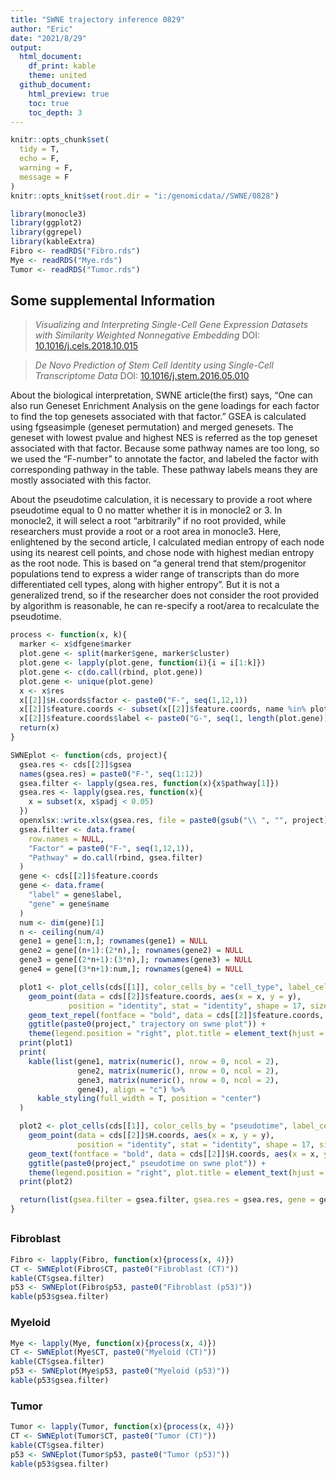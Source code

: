 ---
title: "SWNE trajectory inference 0829"
author: "Eric"
date: "2021/8/29"
output: 
  html_document:
    df_print: kable
    theme: united
  github_document:
    html_preview: true
    toc: true
    toc_depth: 3
---

```{r setup, include=FALSE}
knitr::opts_chunk$set(
  tidy = T,
  echo = F,
  warning = F,
  message = F
)
knitr::opts_knit$set(root.dir = "i:/genomicdata//SWNE/0828")
```

```{r, echo=FALSE}
library(monocle3)
library(ggplot2)
library(ggrepel)
library(kableExtra)
Fibro <- readRDS("Fibro.rds")
Mye <- readRDS("Mye.rds")
Tumor <- readRDS("Tumor.rds")
```

## Some supplemental Information

> *Visualizing and Interpreting Single-Cell Gene Expression Datasets with Similarity Weighted Nonnegative Embedding*
> DOI: [10.1016/j.cels.2018.10.015](https://doi.org/10.1016/j.cels.2018.10.015)  

> *De Novo Prediction of Stem Cell Identity using Single-Cell Transcriptome Data*
> DOI: [10.1016/j.stem.2016.05.010](https://doi.org/10.1016/j.stem.2016.05.010)  

About the biological interpretation, SWNE article(the first) says, “One can also run Geneset Enrichment Analysis on the gene loadings for each factor to find the top genesets associated with that factor.” GSEA is calculated using fgseasimple (geneset permutation) and merged genesets. The geneset with lowest pvalue and highest NES is referred as the top geneset associated with that factor. Because some pathway names are too long, so we used the "F-number" to annotate the factor, and labeled the factor with corresponding pathway in the table. These pathway labels means they are mostly associated with this factor.  
	
  About the pseudotime calculation, it is necessary to provide a root where pseudotime equal to 0 no matter whether it is in monocle2 or 3. In monocle2, it will select a root "arbitrarily" if no root provided, while researchers must provide a root or a root area in monocle3. Here, enlightened by the second article, I calculated median entropy of each node using its nearest cell points, and chose node with highest median entropy as the root node. This is based on "a general trend that stem/progenitor populations tend to express a wider range of transcripts than do more differentiated cell types, along with higher entropy". But it is not a generalized trend, so if the researcher does not consider the root provided by algorithm is reasonable, he can re-specify a root/area to recalculate the pseudotime.  


```{r,echo=FALSE, results='asis'}
process <- function(x, k){
  marker <- x$dfgene$marker
  plot.gene <- split(marker$gene, marker$cluster)
  plot.gene <- lapply(plot.gene, function(i){i = i[1:k]})
  plot.gene <- c(do.call(rbind, plot.gene))
  plot.gene <- unique(plot.gene)
  x <- x$res
  x[[2]]$H.coords$factor <- paste0("F-", seq(1,12,1))
  x[[2]]$feature.coords <- subset(x[[2]]$feature.coords, name %in% plot.gene)
  x[[2]]$feature.coords$label <- paste0("G-", seq(1, length(plot.gene)))
  return(x)
}

SWNEplot <- function(cds, project){
  gsea.res <- cds[[2]]$gsea
  names(gsea.res) = paste0("F-", seq(1:12))
  gsea.filter <- lapply(gsea.res, function(x){x$pathway[1]})
  gsea.res <- lapply(gsea.res, function(x){
    x = subset(x, x$padj < 0.05)
  })
  openxlsx::write.xlsx(gsea.res, file = paste0(gsub("\\ ", "", project), ".xlsx"), overwrite = T)
  gsea.filter <- data.frame(
    row.names = NULL,
    "Factor" = paste0("F-", seq(1,12,1)),
    "Pathway" = do.call(rbind, gsea.filter)
  )
  gene <- cds[[2]]$feature.coords
  gene <- data.frame(
    "label" = gene$label,
    "gene" = gene$name
  )
  num <- dim(gene)[1]
  n <- ceiling(num/4)
  gene1 = gene[1:n,]; rownames(gene1) = NULL
  gene2 = gene[(n+1):(2*n),]; rownames(gene2) = NULL
  gene3 = gene[(2*n+1):(3*n),]; rownames(gene3) = NULL
  gene4 = gene[(3*n+1):num,]; rownames(gene4) = NULL

  plot1 <- plot_cells(cds[[1]], color_cells_by = "cell_type", label_cell_groups = F, label_branch_points = F, label_leaves = F, cell_size = 0.5) +
    geom_point(data = cds[[2]]$feature.coords, aes(x = x, y = y), 
             position = "identity", stat = "identity", shape = 17, size = 2) +
    geom_text_repel(fontface = "bold", data = cds[[2]]$feature.coords, aes(x = x, y = y, label = label))+
    ggtitle(paste0(project," trajectory on swne plot")) +
    theme(legend.position = "right", plot.title = element_text(hjust = 0.5))
  print(plot1)
  print(
    kable(list(gene1, matrix(numeric(), nrow = 0, ncol = 2), 
               gene2, matrix(numeric(), nrow = 0, ncol = 2), 
               gene3, matrix(numeric(), nrow = 0, ncol = 2), 
               gene4), align = "c") %>%
      kable_styling(full_width = T, position = "center")
  )

  plot2 <- plot_cells(cds[[1]], color_cells_by = "pseudotime", label_cell_groups = F, label_branch_points = F, label_leaves = F, cell_size = 0.5) +
    geom_point(data = cds[[2]]$H.coords, aes(x = x, y = y), 
               position = "identity", stat = "identity", shape = 17, size = 2) +
    geom_text(fontface = "bold", data = cds[[2]]$H.coords, aes(x = x, y = y + 0.03, label = factor))+
    ggtitle(paste0(project," pseudotime on swne plot")) +
    theme(legend.position = "right", plot.title = element_text(hjust = 0.5))
  print(plot2)

  return(list(gsea.filter = gsea.filter, gsea.res = gsea.res, gene = gene))
}
```

## {.tabset .tabset-pills}

### Fibroblast

```{r,echo=FALSE, results='asis'}
Fibro <- lapply(Fibro, function(x){process(x, 4)})
CT <- SWNEplot(Fibro$CT, paste0("Fibroblast (CT)"))
kable(CT$gsea.filter)
p53 <- SWNEplot(Fibro$p53, paste0("Fibroblast (p53)"))
kable(p53$gsea.filter)
```

### Myeloid

```{r,echo=FALSE, results='asis'}
Mye <- lapply(Mye, function(x){process(x, 4)})
CT <- SWNEplot(Mye$CT, paste0("Myeloid (CT)"))
kable(CT$gsea.filter)
p53 <- SWNEplot(Mye$p53, paste0("Myeloid (p53)"))
kable(p53$gsea.filter)
```

### Tumor

```{r,echo=FALSE, results='asis'}
Tumor <- lapply(Tumor, function(x){process(x, 4)})
CT <- SWNEplot(Tumor$CT, paste0("Tumor (CT)"))
kable(CT$gsea.filter)
p53 <- SWNEplot(Tumor$p53, paste0("Tumor (p53)"))
kable(p53$gsea.filter)
```